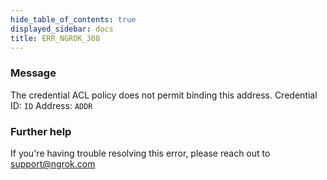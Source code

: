 ```yaml
---
hide_table_of_contents: true
displayed_sidebar: docs
title: ERR_NGROK_308
---
```


### Message

The credential ACL policy does not permit binding this address.
Credential ID: `ID`
Address: `ADDR`

### Further help

If you're having trouble resolving this error, please reach out to [support@ngrok.com](mailto:support@ngrok.com?subject=Help%20with%20ERR_NGROK_308)
